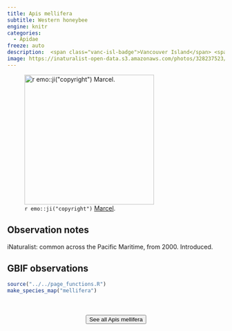 ```yaml
---
title: Apis mellifera
subtitle: Western honeybee
engine: knitr
categories:
  - Apidae
freeze: auto
description:  <span class="vanc-isl-badge">Vancouver Island</span> <span class="lower-mainland-badge">Lower Mainland</span> <span class="coast-badge">Coast</span> <span class="gali-badge">Galiano</span>
image: https://inaturalist-open-data.s3.amazonaws.com/photos/328237523/medium.jpg
---
```

![`r emo::ji("copyright")` [Marcel ](https://inaturalist.ca/photos/328237523).](https://inaturalist-open-data.s3.amazonaws.com/photos/328237523/medium.jpg){height=300}

## Observation notes  
iNaturalist: common across the Pacific Maritime, from 2000. Introduced.

## GBIF observations  


```r
source("../../page_functions.R")
make_species_map("mellifera")
```
<br><br>
<center>


<a href="https://inaturalist.ca/observations?place_id=7085&quality_grade=research&subview=map&taxon_id=47219"><button type="button" class="btn btn-secondary">See all Apis mellifera <i class="fa-solid fa-arrow-up-right-from-square"></i> </button></a>
</center>
